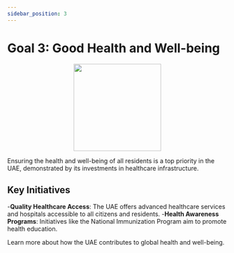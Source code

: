```yaml
---
sidebar_position: 3
---
```


# Goal 3: Good Health and Well-being

<p align="center"><img src="https://www.un.org/sustainabledevelopment/wp-content/uploads/2019/08/E-Goal-03-1024x1024.png" width="200" height="200"/></p>

Ensuring the health and well-being of all residents is a top priority in the UAE, demonstrated by its investments in healthcare infrastructure.

## Key Initiatives

-**Quality Healthcare Access**: The UAE offers advanced healthcare services and hospitals accessible to all citizens and residents.
-**Health Awareness Programs**: Initiatives like the National Immunization Program aim to promote health education.

Learn more about how the UAE contributes to global health and well-being.
